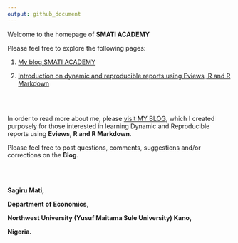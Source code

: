```yaml
---
output: github_document
---
```


Welcome to the homepage of __SMATI ACADEMY__ 

Please feel free to explore the following pages:

1. [My blog SMATI ACADEMY](https://smatiacademy.blogspot.com)

1. [Introduction on dynamic and reproducible reports using Eviews, R and R Markdown](https://tutorial.smatiacademy.com/introduction)

<br><br>

In order to read more about me, please  [visit MY BLOG](https://smatiacademy.blogspot.com), which I created purposely for those interested in learning Dynamic and Reproducible reports using __Eviews, R and R Markdown__.

Please feel free to post questions, comments, suggestions and/or corrections on the __Blog__.


<br><br>


__Sagiru Mati,__ 

__Department of Economics,__

__Northwest University (Yusuf Maitama Sule University) Kano,__

__Nigeria.__
